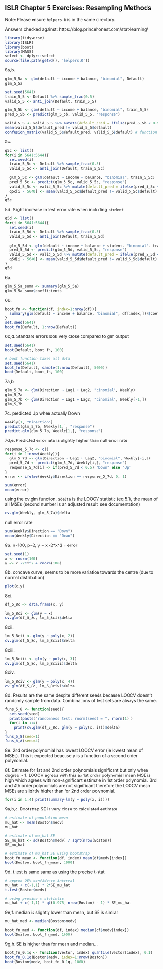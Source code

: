 ## ISLR Chapter 5 Exercises: Resampling Methods

Note: Please ensure `helpers.R` is in the same directory.

Answers checked against: https://blog.princehonest.com/stat-learning/
```r
library(tidyverse)
library(ISLR)
library(boot)
library(MASS)
select <- dplyr::select
source(file.path(getwd(), 'helpers.R'))
```

5a,b.
```r
glm_5_5a <- glm(default ~ income + balance, "binomial", Default)
glm_5_5a

set.seed(5641)
train_5_5 <- Default %>% sample_frac(0.5)
valid_5_5 <- anti_join(Default, train_5_5)

glm_5_5b <- glm(default ~ income + balance, "binomial", train_5_5)
pred_5_5b <- predict(glm_5_5b, valid_5_5, "response")

valid_5_5 <- valid_5_5 %>% mutate(default_pred = ifelse(pred_5_5b < 0.5, "No", "Yes"))
mean(valid_5_5$default_pred != valid_5_5$default)
confusion_matrix(valid_5_5$default_pred, valid_5_5$default) # function from `helpers.R`
```

5c. 
```r
q5c <- list()
for(i in 5641:5644){
  set.seed(i)
  train_5_5c <- Default %>% sample_frac(0.5)
  valid_5_5c <- anti_join(Default, train_5_5c)
  
  glm_5_5c <- glm(default ~ income + balance, "binomial", train_5_5c)
  pred_5_5c <- predict(glm_5_5c, valid_5_5c, "response")
  valid_5_5c <- valid_5_5c %>% mutate(default_pred = ifelse(pred_5_5c < 0.5, "No", "Yes"))
  q5c[i - 5640] <- mean(valid_5_5c$default_pred != valid_5_5c$default)
}
q5c
```

5d. Slight increase in test error rate when including `student`
```r
q5d <- list()
for(i in 5641:5644){
  set.seed(i)
  train_5_5d <- Default %>% sample_frac(0.5)
  valid_5_5d <- anti_join(Default, train_5_5d)
  
  glm_5_5d <- glm(default ~ income + balance + student, "binomial", train_5_5d)
  pred_5_5d <- predict(glm_5_5d, valid_5_5d, "response")
  valid_5_5d <- valid_5_5d %>% mutate(default_pred = ifelse(pred_5_5d < 0.5, "No", "Yes"))
  q5d[i - 5640] <- mean(valid_5_5d$default_pred != valid_5_5d$default)
}
q5d
```

6a.
```r
glm_5_5a_summ <- summary(glm_5_5a)
glm_5_5a_summ$coefficients
```

6b.
```r
boot_fn <- function(df, index=1:nrow(df)){
  summary(glm(default ~ income + balance, "binomial", df[index,]))$coefficients[,"Estimate"]
}
set.seed(5641)
boot_fn(Default, 1:nrow(Default))
```

6c,d. Standard errors look very close compared to glm output
```r
set.seed(5641)
boot(Default, boot_fn, 100)
```

```r
# boot function takes all data
set.seed(5641)
boot_fn(Default, sample(1:nrow(Default), 5000))
boot(Default, boot_fn, 100)
```

7a,b
```r
glm_5_7a <- glm(Direction ~ Lag1 + Lag2, "binomial", Weekly)
glm_5_7a
glm_5_7b <- glm(Direction ~ Lag1 + Lag2, "binomial", Weekly[-1,])
glm_5_7b
```

7c. predicted Up when actually Down
```r
Weekly[1, "Direction"]
predict(glm_5_7b, Weekly[1,], "response")
predict.glm(glm_5_7b, Weekly[1,], "response")
```

7d,e. Predicted error rate is slightly higher than null error rate
```r
response_5_7d <- c()
for(i in 1:nrow(Weekly)){
  glm_5_7d <- glm(Direction ~ Lag1 + Lag2, "binomial", Weekly[-i,])
  pred_5_7d <- predict(glm_5_7d, Weekly[i,], "response")
  response_5_7d[i] <- if(pred_5_7d < 0.5) "Down" else "Up"
}
error <- ifelse(Weekly$Direction == response_5_7d, 0, 1)

sum(error)
mean(error)
```

using the cv.glm function. `$delta` is the LOOCV statistic (eq 5.1), the mean of all MSEs (second number is an adjusted result, see documentation)
```r
cv.glm(Weekly, glm_5_7a)$delta
```

null error rate
```r
sum(Weekly$Direction == "Down")
mean(Weekly$Direction == "Down")
```

8a. n=100, p=2, y = x -2*x^2 + error
```r
set.seed(1)
x <- rnorm(100)
y <- x -2*x^2 + rnorm(100)
```

8b. concave curve, seems to be more variation towards the centre (due to normal distribution)
```r
plot(x,y)
```

8ci.
```r
df_5_8c <- data.frame(x, y)

lm_5_8ci <- glm(y ~ x)
cv.glm(df_5_8c, lm_5_8ci)$delta
```

8cii.
```r
lm_5_8cii <- glm(y ~ poly(x, 2))
cv.glm(df_5_8c, lm_5_8cii)$delta
```

8ciii.
```r
lm_5_8ciii <- glm(y ~ poly(x, 3))
cv.glm(df_5_8c, lm_5_8ciii)$delta
```

8civ.
```r
lm_5_8civ <- glm(y ~ poly(x, 4))
cv.glm(df_5_8c, lm_5_8civ)$delta
```

8d. Results are the same despite different seeds because LOOCV doesn't randomly sample from data. Combinations of test sets are always the same.
```r
funs_5_8 <- function(seed){
  set.seed(seed)
  print(paste("randomness test: rnorm(seed) = ", rnorm(1)))
  for(i in 1:4)
    print(cv.glm(df_5_8c, glm(y ~ poly(x, i)))$delta)
}
funs_5_8(seed=1)
funs_5_8(seed=2)
```

8e. 2nd order polynomial has lowest LOOCV error (ie lowest mean of MSEs). This is expected beacuse y is a function of a second order polynomial.

8f. Estimate for 1st and 2nd order polynomials significant but only when degree > 1. LOOCV agrees with this as 1st order polynomial mean MSE is high which agrees with non-significant estimate in 1st order polynomial. 3rd and 4th order polynomials are not significant therefore the LOOCV mean MSEs are slightly higher than for 2nd order polynomial.
```r
for(i in 1:4) print(summary(lm(y ~ poly(x, i))))
```

9a,b,c. Bootstrap SE is very close to calculated estimate
```r
# estimate of population mean
mu_hat <- mean(Boston$medv)
mu_hat

# estimate of mu_hat SE
SE_mu_hat <- sd(Boston$medv) / sqrt(nrow(Boston))
SE_mu_hat

# estimate of mu_hat SE using bootstrap
boot_fn_mean <- function(df, index) mean(df$medv[index])
boot(Boston, boot_fn_mean, 1000)
```

9d. t.test is same same as using the precise t-stat
```r
# approx 95% confidence interval
mu_hat + c(-1,1) * 2*SE_mu_hat
t.test(Boston$medv)

# using precise t statistic
mu_hat + c(-1,1) * qt(0.975, nrow(Boston) - 1) * SE_mu_hat
```

9e,f. median is slightly lower than mean, but SE is similar
```r
mu_hat_med <- median(Boston$medv)

boot_fn_med <- function(df, index) median(df$medv[index])
boot(Boston, boot_fn_med, 1000)
```

9g,h. SE is higher than for mean and median...
```r
boot_fn_0.1q <- function(vector, index) quantile(vector[index], 0.1)
boot_fn_0.1q(Boston$medv, index=1:nrow(Boston))
boot(Boston$medv, boot_fn_0.1q, 1000)
```

